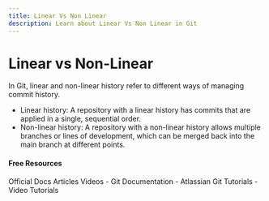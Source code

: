 ```yaml
---
title: Linear Vs Non Linear
description: Learn about Linear Vs Non Linear in Git
---
```


# Linear vs Non-Linear

In Git, linear and non-linear history refer to different ways of managing commit history.

- Linear history: A repository with a linear history has commits that are applied in a single, sequential order.
- Non-linear history: A repository with a non-linear history allows multiple branches or lines of development, which can be merged back into the main branch at different points.

#### Free Resources

<Tabs defaultValue="official">
<TabsList>
<TabsTrigger value="official">Official Docs</TabsTrigger>
<TabsTrigger value="article">Articles</TabsTrigger>
<TabsTrigger value="video">Videos</TabsTrigger>
</TabsList>

<TabsContent value="official">
- <Link href="https://git-scm.com/docs">Git Documentation</Link>
</TabsContent>
<TabsContent value="article">
- <Link href="https://www.atlassian.com/git/tutorials">Atlassian Git Tutorials</Link>
</TabsContent>
<TabsContent value="video">
- <Link href="https://www.youtube.com/results?search_query=git+linear-vs-non-linear+tutorial">Video Tutorials</Link>
</TabsContent>
</Tabs>
